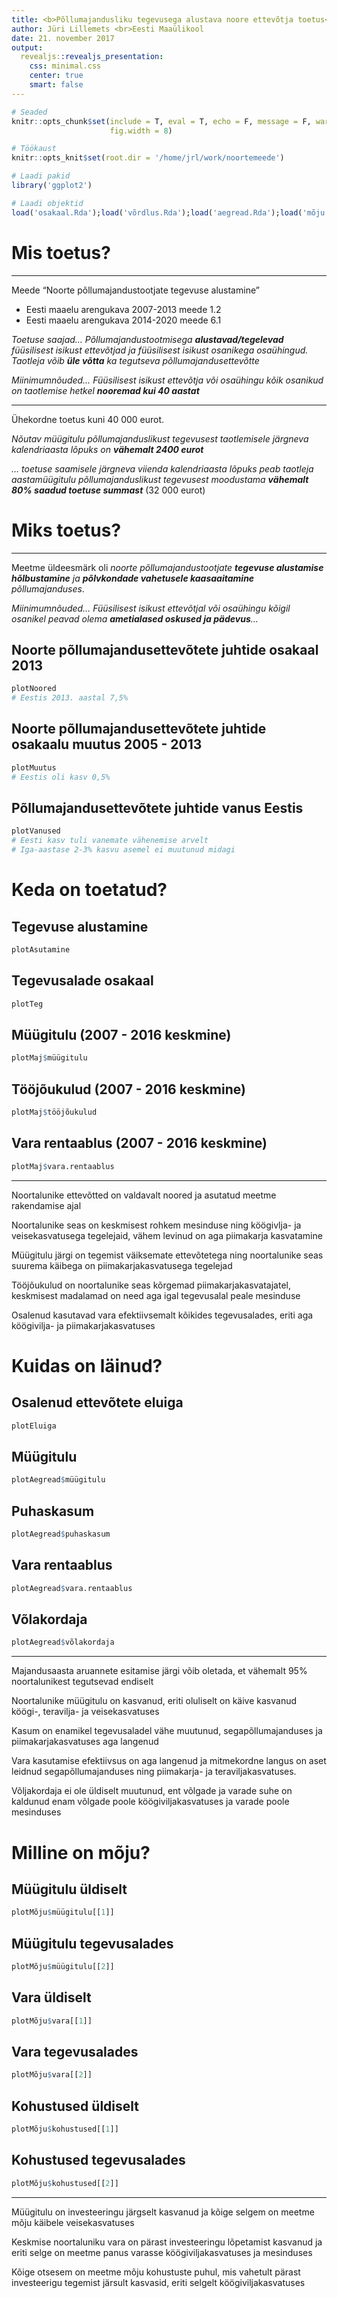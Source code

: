 ```yaml
---
title: <b>Põllumajandusliku tegevusega alustava noore ettevõtja toetus</b>
author: Jüri Lillemets <br>Eesti Maaülikool
date: 21. november 2017
output: 
  revealjs::revealjs_presentation:
    css: minimal.css
    center: true
    smart: false
---
```


```r
# Seaded
knitr::opts_chunk$set(include = T, eval = T, echo = F, message = F, warning = F, 
                      fig.width = 8)

# Töökaust
knitr::opts_knit$set(root.dir = '/home/jrl/work/noortemeede') 

# Laadi pakid
library('ggplot2')

# Laadi objektid
load('osakaal.Rda');load('võrdlus.Rda');load('aegread.Rda');load('mõju.Rda')
```

# Mis toetus?

---

Meede "Noorte põllumajandustootjate tegevuse alustamine"

- Eesti maaelu arengukava 2007-2013 meede 1.2
- Eesti maaelu arengukava 2014-2020 meede 6.1

_Toetuse saajad... Põllumajandustootmisega **alustavad/tegelevad** füüsilisest isikust ettevõtjad ja füüsilisest isikust osanikega osaühingud. Taotleja võib **üle võtta** ka tegutseva põllumajandusettevõtte_

_Miinimumnõuded... Füüsilisest isikust ettevõtja või osaühingu kõik osanikud on taotlemise hetkel **nooremad kui 40 aastat**_

---

Ühekordne toetus kuni 40 000 eurot.

_Nõutav müügitulu põllumajanduslikust tegevusest taotlemisele järgneva kalendriaasta lõpuks on **vähemalt 2400 eurot**_

_... toetuse saamisele järgneva viienda kalendriaasta lõpuks peab taotleja aastamüügitulu põllumajanduslikust tegevusest moodustama **vähemalt 80% saadud toetuse summast**_ (32 000 eurot)

# Miks toetus?

---

Meetme üldeesmärk oli _noorte põllumajandustootjate **tegevuse alustamise hõlbustamine** ja **põlvkondade vahetusele kaasaaitamine** põllumajanduses_.

_Miinimumnõuded... Füüsilisest isikust ettevõtjal või osaühingu kõigil osanikel peavad olema **ametialased oskused ja pädevus**..._

## Noorte põllumajandusettevõtete juhtide osakaal 2013

``` r
plotNoored
# Eestis 2013. aastal 7,5%
```

## Noorte põllumajandusettevõtete juhtide osakaalu muutus 2005 - 2013

``` r
plotMuutus
# Eestis oli kasv 0,5%
```

## Põllumajandusettevõtete juhtide vanus Eestis

``` r
plotVanused
# Eesti kasv tuli vanemate vähenemise arvelt
# Iga-aastase 2-3% kasvu asemel ei muutunud midagi
```

# Keda on toetatud?

## Tegevuse alustamine

``` r
plotAsutamine
```

## Tegevusalade osakaal

``` r
plotTeg
```

## Müügitulu (2007 - 2016 keskmine)

``` r
plotMaj$müügitulu
```

## Tööjõukulud (2007 - 2016 keskmine)

``` r
plotMaj$tööjõukulud
```

## Vara rentaablus (2007 - 2016 keskmine)

``` r
plotMaj$vara.rentaablus
```

---

Noortalunike ettevõtted on valdavalt noored ja asutatud meetme rakendamise ajal

Noortalunike seas on keskmisest rohkem mesinduse ning köögivlja- ja veisekasvatusega tegelejaid, vähem levinud on aga piimakarja kasvatamine

Müügitulu järgi on tegemist väiksemate ettevõtetega ning noortalunike seas suurema käibega on piimakarjakasvatusega tegelejad

Tööjõukulud on noortalunike seas kõrgemad piimakarjakasvatajatel, keskmisest madalamad on need aga igal tegevusalal peale mesinduse

Osalenud kasutavad vara efektiivsemalt kõikides tegevusalades, eriti aga köögivilja- ja piimakarjakasvatuses

# Kuidas on läinud?

## Osalenud ettevõtete eluiga

``` r
plotEluiga
```

## Müügitulu

``` r
plotAegread$müügitulu
```

## Puhaskasum

``` r
plotAegread$puhaskasum
```

## Vara rentaablus

``` r
plotAegread$vara.rentaablus
```

## Võlakordaja

``` r
plotAegread$võlakordaja
```

---

Majandusaasta aruannete esitamise järgi võib oletada, et vähemalt 95% noortalunikest tegutsevad endiselt

Noortalunike müügitulu on kasvanud, eriti oluliselt on käive kasvanud köögi-, teravilja- ja veisekasvatuses

Kasum on enamikel tegevusaladel vähe muutunud, segapõllumajanduses ja piimakarjakasvatuses aga langenud

Vara kasutamise efektiivsus on aga langenud ja mitmekordne langus on aset leidnud segapõllumajanduses ning piimakarja- ja teraviljakasvatuses.

Võljakordaja ei ole üldiselt muutunud, ent võlgade ja varade suhe on kaldunud enam võlgade poole köögiviljakasvatuses ja varade poole mesinduses

# Milline on mõju?

## Müügitulu üldiselt

``` r
plotMõju$müügitulu[[1]]
```

## Müügitulu tegevusalades

``` r
plotMõju$müügitulu[[2]]
```

## Vara üldiselt

``` r
plotMõju$vara[[1]]
```

## Vara tegevusalades

``` r
plotMõju$vara[[2]]
```

## Kohustused üldiselt

``` r
plotMõju$kohustused[[1]]
```

## Kohustused tegevusalades

``` r
plotMõju$kohustused[[2]]
```

---

Müügitulu on investeeringu järgselt kasvanud ja kõige selgem on meetme mõju käibele veisekasvatuses

Keskmise noortaluniku vara on pärast investeeringu lõpetamist kasvanud ja eriti selge on meetme panus varasse köögiviljakasvatuses ja mesinduses

Kõige otsesem on meetme mõju kohustuste puhul, mis vahetult pärast investeerigu tegemist järsult kasvasid, eriti selgelt köögiviljakasvatuses

# {data-background='https://c2.staticflickr.com/4/3852/14202918250_921638aab8_h.jpg'}